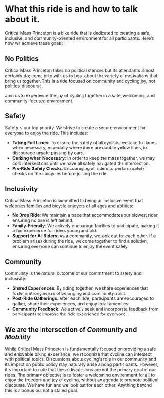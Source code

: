 # What this ride is and how to talk about it.

Critical Mass Princeton is a bike ride that is dedicated to creating a safe, inclusive, and community-oriented environment for all participants. Here’s how we achieve these goals:


## No Politics

Critical Mass Princeton takes no political stances but its attendants almost 
certainly do; come bike with us to hear about the variety of motivations that 
bring us together. This is a ride focused on community and cycling joy, not 
political discourse.

Join us to experience the joy of cycling together in a safe, welcoming, and 
community-focused environment.


## Safety

Safety is our top priority. We strive to create a secure environment for everyone to enjoy the ride. This includes:

- **Taking Full Lanes**: To ensure the safety of all cyclists, we take full 
lanes when necessary, especially where there are double yellow lines, to 
discourage unsafe passing by cars.
- **Corking when Necessary**: In order to keep the mass together, we may cork intersections until
we have all safely navigated the intersection.
- **Pre-Ride Safety Checks**: Encouraging all riders to perform safety checks 
on their bicycles before joining the ride.

## Inclusivity

Critical Mass Princeton is committed to being an inclusive event that welcomes families and bicycle enjoyers of all ages and abilities:

- **No Drop Ride**: We maintain a pace that accommodates our slowest rider, 
ensuring no one is left behind.
- **Family-Friendly**: We actively encourage families to participate, making 
it a fun experience for riders young and old.
- **Support for All Riders**: As a community, we look out for each other. 
If a problem arises during the ride, we come together to find a solution, 
ensuring everyone can continue to enjoy the event safely.

## Community

Community is the natural outcome of our commitment to safety and inclusivity:

- **Shared Experiences**: By riding together, we share experiences that foster 
a strong sense of belonging and community spirit.
- **Post-Ride Gatherings**: After each ride, participants are encouraged to 
gather, share their experiences, and enjoy local amenities.
- **Community Feedback**: We actively seek and incorporate feedback from 
participants to improve the ride experience for everyone.

## We are the intersection of <b><i>Community</i></b> and <b><i>Mobility</i></b>

While Critical Mass Princeton is fundamentally focused on providing a safe 
and enjoyable biking experience, we recognize that cycling can intersect 
with political topics. Discussions about cycling's role in our community 
and its impact on public policy may naturally arise among participants. 
However, it's important to note that these discussions are not the primary 
goal of our rides. The primary objective is to foster a welcoming environment 
for all to enjoy the freedom and joy of cycling, without an agenda to 
promote political discourse. We have fun and we look out for each other. 
Anything beyond this is a bonus but not a stated goal.

